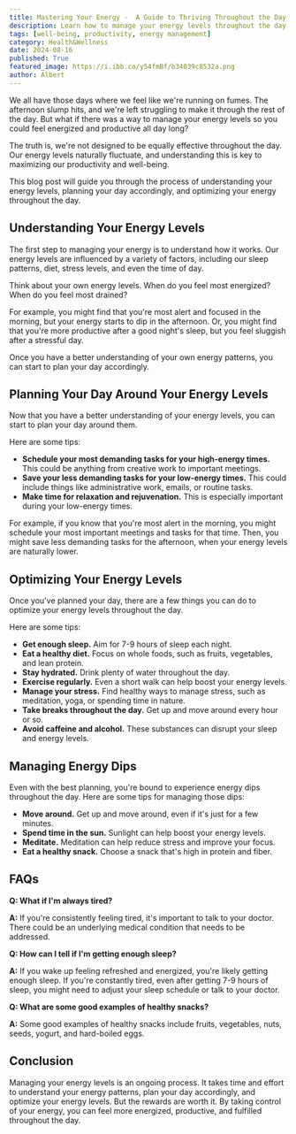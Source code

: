 ```yaml
---
title: Mastering Your Energy -  A Guide to Thriving Throughout the Day
description: Learn how to manage your energy levels throughout the day by understanding your energy patterns, planning your day accordingly, and optimizing your energy with practical tips and strategies.
tags: [well-being, productivity, energy management]
category: Health&Wellness
date: 2024-08-16
published: True
featured_image: https://i.ibb.co/y54fmBf/b34039c8532a.png
author: Albert
---
```



We all have those days where we feel like we're running on fumes. The afternoon slump hits, and we're left struggling to make it through the rest of the day. But what if there was a way to manage your energy levels so you could feel energized and productive all day long? 

The truth is, we're not designed to be equally effective throughout the day. Our energy levels naturally fluctuate, and understanding this is key to maximizing our productivity and well-being. 

This blog post will guide you through the process of understanding your energy levels, planning your day accordingly, and optimizing your energy throughout the day. 

##  Understanding Your Energy Levels

The first step to managing your energy is to understand how it works. Our energy levels are influenced by a variety of factors, including our sleep patterns, diet, stress levels, and even the time of day. 

Think about your own energy levels. When do you feel most energized? When do you feel most drained? 

For example, you might find that you're most alert and focused in the morning, but your energy starts to dip in the afternoon. Or, you might find that you're more productive after a good night's sleep, but you feel sluggish after a stressful day. 

Once you have a better understanding of your own energy patterns, you can start to plan your day accordingly.

##  Planning Your Day Around Your Energy Levels

Now that you have a better understanding of your energy levels, you can start to plan your day around them. 

Here are some tips:

* **Schedule your most demanding tasks for your high-energy times.** This could be anything from creative work to important meetings. 
* **Save your less demanding tasks for your low-energy times.** This could include things like administrative work, emails, or routine tasks. 
* **Make time for relaxation and rejuvenation.** This is especially important during your low-energy times. 

For example, if you know that you're most alert in the morning, you might schedule your most important meetings and tasks for that time. Then, you might save less demanding tasks for the afternoon, when your energy levels are naturally lower. 

##  Optimizing Your Energy Levels

Once you've planned your day, there are a few things you can do to optimize your energy levels throughout the day. 

Here are some tips:

* **Get enough sleep.** Aim for 7-9 hours of sleep each night. 
* **Eat a healthy diet.** Focus on whole foods, such as fruits, vegetables, and lean protein. 
* **Stay hydrated.** Drink plenty of water throughout the day. 
* **Exercise regularly.** Even a short walk can help boost your energy levels. 
* **Manage your stress.** Find healthy ways to manage stress, such as meditation, yoga, or spending time in nature. 
* **Take breaks throughout the day.** Get up and move around every hour or so. 
* **Avoid caffeine and alcohol.** These substances can disrupt your sleep and energy levels. 

##  Managing Energy Dips

Even with the best planning, you're bound to experience energy dips throughout the day. Here are some tips for managing those dips:

* **Move around.** Get up and move around, even if it's just for a few minutes. 
* **Spend time in the sun.** Sunlight can help boost your energy levels. 
* **Meditate.** Meditation can help reduce stress and improve your focus. 
* **Eat a healthy snack.** Choose a snack that's high in protein and fiber. 

##  FAQs

**Q: What if I'm always tired?**

**A:** If you're consistently feeling tired, it's important to talk to your doctor. There could be an underlying medical condition that needs to be addressed. 

**Q: How can I tell if I'm getting enough sleep?**

**A:** If you wake up feeling refreshed and energized, you're likely getting enough sleep. If you're constantly tired, even after getting 7-9 hours of sleep, you might need to adjust your sleep schedule or talk to your doctor. 

**Q: What are some good examples of healthy snacks?**

**A:** Some good examples of healthy snacks include fruits, vegetables, nuts, seeds, yogurt, and hard-boiled eggs. 

##  Conclusion

Managing your energy levels is an ongoing process. It takes time and effort to understand your energy patterns, plan your day accordingly, and optimize your energy levels. But the rewards are worth it. By taking control of your energy, you can feel more energized, productive, and fulfilled throughout the day. 
